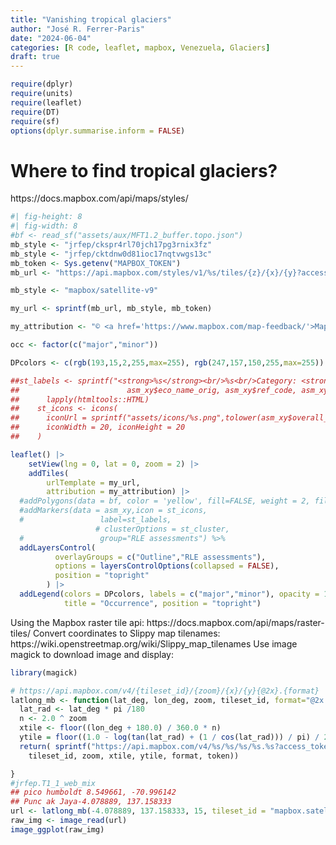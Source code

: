 ```yaml
---
title: "Vanishing tropical glaciers"
author: "José R. Ferrer-Paris"
date: "2024-06-04"
categories: [R code, leaflet, mapbox, Venezuela, Glaciers]
draft: true
---
```



```r
require(dplyr)
require(units)
require(leaflet)
require(DT)
require(sf)
options(dplyr.summarise.inform = FALSE)
```

# Where to find tropical glaciers?

https://docs.mapbox.com/api/maps/styles/
```r
#| fig-height: 8
#| fig-width: 8 
#bf <- read_sf("assets/aux/MFT1.2_buffer.topo.json")
mb_style <- "jrfep/ckspr4rl70jch17pg3rnix3fz"
mb_style <- "jrfep/cktdnw0d81ioc17nqtvwgs13c"
mb_token <- Sys.getenv("MAPBOX_TOKEN")
mb_url <- "https://api.mapbox.com/styles/v1/%s/tiles/{z}/{x}/{y}?access_token=%s"

mb_style <- "mapbox/satellite-v9"

my_url <- sprintf(mb_url, mb_style, mb_token)

my_attribution <- "© <a href='https://www.mapbox.com/map-feedback/'>Mapbox</a> CC-BY-4.0 <a href='https://global-ecosystems.org/explore/groups/MFT1.2'>IUCN Global Ecosystem Typology</a>"

occ <- factor(c("major","minor"))

DPcolors <- c(rgb(193,15,2,255,max=255), rgb(247,157,150,255,max=255))

##st_labels <- sprintf("<strong>%s</strong><br/>%s<br/>Category: <strong>%s</strong>",
##                        asm_xy$eco_name_orig, asm_xy$ref_code, asm_xy$overall_risk_category ) %>%
##      lapply(htmltools::HTML)
##    st_icons <- icons(
##      iconUrl = sprintf("assets/icons/%s.png",tolower(asm_xy$overall_risk_category)),
##      iconWidth = 20, iconHeight = 20
##    )

leaflet() |> 
    setView(lng = 0, lat = 0, zoom = 2) |>
    addTiles(
        urlTemplate = my_url,
        attribution = my_attribution) |>
  #addPolygons(data = bf, color = 'yellow', fill=FALSE, weight = 2, fillOpacity = 0.15, group='Outline') %>%
  #addMarkers(data = asm_xy,icon = st_icons,
  #                 label=st_labels,
                   # clusterOptions = st_cluster,
  #                 group="RLE assessments") %>%
  addLayersControl(
          overlayGroups = c("Outline","RLE assessments"),
          options = layersControlOptions(collapsed = FALSE),
          position = "topright"
        ) |>
  addLegend(colors = DPcolors, labels = c("major","minor"), opacity = 1.0,
            title = "Occurrence", position = "topright")
```

Using the Mapbox raster tile api: https://docs.mapbox.com/api/maps/raster-tiles/
Convert coordinates to Slippy map tilenames: https://wiki.openstreetmap.org/wiki/Slippy_map_tilenames
Use image magick to download image and display:
```r
library(magick)

# https://api.mapbox.com/v4/{tileset_id}/{zoom}/{x}/{y}{@2x}.{format}
latlong_mb <- function(lat_deg, lon_deg, zoom, tileset_id, format="@2x.jpg", token=mb_token){
  lat_rad <- lat_deg * pi /180
  n <- 2.0 ^ zoom
  xtile <- floor((lon_deg + 180.0) / 360.0 * n)
  ytile = floor((1.0 - log(tan(lat_rad) + (1 / cos(lat_rad))) / pi) / 2.0 * n)
  return( sprintf("https://api.mapbox.com/v4/%s/%s/%s/%s.%s?access_token=%s",
    tileset_id, zoom, xtile, ytile, format, token))

}
#jrfep.T1_1_web_mix
## pico humboldt 8.549661, -70.996142
## Punc ak Jaya-4.078889, 137.158333
url <- latlong_mb(-4.078889, 137.158333, 15, tileset_id = "mapbox.satellite")
raw_img <- image_read(url)
image_ggplot(raw_img)
```